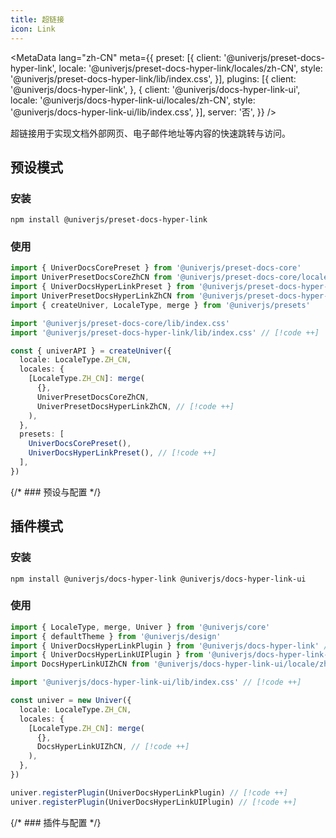 ```yaml
---
title: 超链接
icon: Link
---
```


<MetaData
  lang="zh-CN"
  meta={{
    preset: [{
      client: '@univerjs/preset-docs-hyper-link',
      locale: '@univerjs/preset-docs-hyper-link/locales/zh-CN',
      style: '@univerjs/preset-docs-hyper-link/lib/index.css',
    }],
    plugins: [{
      client: '@univerjs/docs-hyper-link',
    }, {
      client: '@univerjs/docs-hyper-link-ui',
      locale: '@univerjs/docs-hyper-link-ui/locales/zh-CN',
      style: '@univerjs/docs-hyper-link-ui/lib/index.css',
    }],
    server: '否',
  }}
/>

超链接用于实现文档外部网页、电子邮件地址等内容的快速跳转与访问。

## 预设模式

### 安装

```package-install
npm install @univerjs/preset-docs-hyper-link
```

### 使用

```typescript
import { UniverDocsCorePreset } from '@univerjs/preset-docs-core'
import UniverPresetDocsCoreZhCN from '@univerjs/preset-docs-core/locales/zh-CN'
import { UniverDocsHyperLinkPreset } from '@univerjs/preset-docs-hyper-link' // [!code ++]
import UniverPresetDocsHyperLinkZhCN from '@univerjs/preset-docs-hyper-link/locales/zh-CN' // [!code ++]
import { createUniver, LocaleType, merge } from '@univerjs/presets'

import '@univerjs/preset-docs-core/lib/index.css'
import '@univerjs/preset-docs-hyper-link/lib/index.css' // [!code ++]

const { univerAPI } = createUniver({
  locale: LocaleType.ZH_CN,
  locales: {
    [LocaleType.ZH_CN]: merge(
      {},
      UniverPresetDocsCoreZhCN,
      UniverPresetDocsHyperLinkZhCN, // [!code ++]
    ),
  },
  presets: [
    UniverDocsCorePreset(),
    UniverDocsHyperLinkPreset(), // [!code ++]
  ],
})
```

{/* ### 预设与配置 */}

## 插件模式

### 安装

```package-install
npm install @univerjs/docs-hyper-link @univerjs/docs-hyper-link-ui
```

### 使用

```typescript
import { LocaleType, merge, Univer } from '@univerjs/core'
import { defaultTheme } from '@univerjs/design'
import { UniverDocsHyperLinkPlugin } from '@univerjs/docs-hyper-link' // [!code ++]
import { UniverDocsHyperLinkUIPlugin } from '@univerjs/docs-hyper-link-ui' // [!code ++]
import DocsHyperLinkUIZhCN from '@univerjs/docs-hyper-link-ui/locale/zh-CN' // [!code ++]

import '@univerjs/docs-hyper-link-ui/lib/index.css' // [!code ++]

const univer = new Univer({
  locale: LocaleType.ZH_CN,
  locales: {
    [LocaleType.ZH_CN]: merge(
      {},
      DocsHyperLinkUIZhCN, // [!code ++]
    ),
  },
})

univer.registerPlugin(UniverDocsHyperLinkPlugin) // [!code ++]
univer.registerPlugin(UniverDocsHyperLinkUIPlugin) // [!code ++]
```

{/* ### 插件与配置 */}

